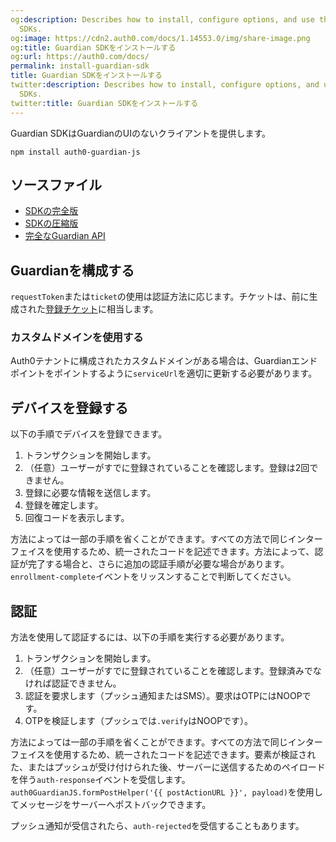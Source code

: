 ```yaml
---
og:description: Describes how to install, configure options, and use the Guardian
  SDKs.
og:image: https://cdn2.auth0.com/docs/1.14553.0/img/share-image.png
og:title: Guardian SDKをインストールする
og:url: https://auth0.com/docs/
permalink: install-guardian-sdk
title: Guardian SDKをインストールする
twitter:description: Describes how to install, configure options, and use the Guardian
  SDKs.
twitter:title: Guardian SDKをインストールする
---
```


Guardian SDKはGuardianのUIのないクライアントを提供します。

`npm install auth0-guardian-js`

## ソースファイル

* [SDKの完全版](https://cdn.auth0.com/js/guardian-js/1.3/guardian-js.js)
* [SDKの圧縮版](https://cdn.auth0.com/js/guardian-js/1.3/guardian-js.min.js)
* [完全なGuardian API](https://github.com/auth0/auth0-guardian.js#full-api)

## Guardianを構成する



`requestToken`または`ticket`の使用は認証方法に応じます。チケットは、前に生成された[登録チケット](/mfa/auth0-guardian/create-custom-enrollment-tickets)に相当します。

### カスタムドメインを使用する

Auth0テナントに構成されたカスタムドメインがある場合は、Guardianエンドポイントをポイントするように`serviceUrl`を適切に更新する必要があります。



## デバイスを登録する

以下の手順でデバイスを登録できます。

1. トランザクションを開始します。
2. （任意）ユーザーがすでに登録されていることを確認します。登録は2回できません。
3. 登録に必要な情報を送信します。
4. 登録を確定します。
5. 回復コードを表示します。

方法によっては一部の手順を省くことができます。すべての方法で同じインターフェイスを使用するため、統一されたコードを記述できます。方法によって、認証が完了する場合と、さらに追加の認証手順が必要な場合があります。`enrollment-complete`イベントをリッスンすることで判断してください。



## 認証

方法を使用して認証するには、以下の手順を実行する必要があります。

1. トランザクションを開始します。
2. （任意）ユーザーがすでに登録されていることを確認します。登録済みでなければ認証できません。
3. 認証を要求します（プッシュ通知またはSMS）。要求はOTPにはNOOPです。
4. OTPを検証します（プッシュでは`.verify`はNOOPです）。

方法によっては一部の手順を省くことができます。すべての方法で同じインターフェイスを使用するため、統一されたコードを記述できます。要素が検証された、またはプッシュが受け付けられた後、サーバーに送信するためのペイロードを伴う`auth-response`イベントを受信します。`auth0GuardianJS.formPostHelper('{{ postActionURL }}', payload)`を使用してメッセージをサーバーへポストバックできます。

プッシュ通知が受信されたら、`auth-rejected`を受信することもあります。